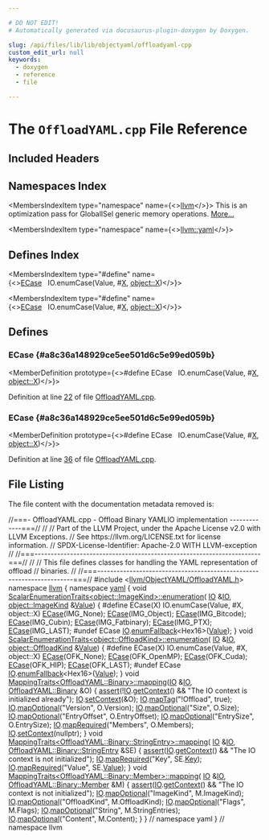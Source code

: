 ```yaml
---

# DO NOT EDIT!
# Automatically generated via docusaurus-plugin-doxygen by Doxygen.

slug: /api/files/lib/lib/objectyaml/offloadyaml-cpp
custom_edit_url: null
keywords:
  - doxygen
  - reference
  - file

---
```





# The `OffloadYAML.cpp` File Reference

<DoxygenPage pluginConfig={pluginConfig}>



## Included Headers

<IncludesList>
<IncludesListItem
  filePath="llvm/ObjectYAML/OffloadYAML.h"
  permalink="/docs/api/files/include/include/llvm/include/llvm/objectyaml/offloadyaml-h"
  isLocal="false" />
</IncludesList>

## Namespaces Index

<MembersIndex>

<MembersIndexItem
  type="namespace"
  name={<><a href="/docs/api/namespaces/llvm">llvm</a></>}>
This is an optimization pass for GlobalISel generic memory operations. <a href="/docs/api/namespaces/llvm/#details">More...</a>
</MembersIndexItem>

<MembersIndexItem
  type="namespace"
  name={<><a href="/docs/api/namespaces/llvm/yaml">llvm::yaml</a></>}>
</MembersIndexItem>

</MembersIndex>

## Defines Index

<MembersIndex>

<MembersIndexItem
  type="#define"
  name={<><a href="#a8c36a148929ce5ee501d6c5e99ed059b">ECase</a>&nbsp;&nbsp;&nbsp;IO.enumCase(Value, #<a href="/docs/api/files/lib/lib/tablegen/tablegenbackendskeleton-cpp/#ab60f28d7a141ac46ccc200176a1bca8b">X</a>, <a href="/docs/api/files/lib/lib/tablegen/tablegenbackendskeleton-cpp/#ab60f28d7a141ac46ccc200176a1bca8b">object::X</a>)</>}>
</MembersIndexItem>

<MembersIndexItem
  type="#define"
  name={<><a href="#a8c36a148929ce5ee501d6c5e99ed059b">ECase</a>&nbsp;&nbsp;&nbsp;IO.enumCase(Value, #<a href="/docs/api/files/lib/lib/tablegen/tablegenbackendskeleton-cpp/#ab60f28d7a141ac46ccc200176a1bca8b">X</a>, <a href="/docs/api/files/lib/lib/tablegen/tablegenbackendskeleton-cpp/#ab60f28d7a141ac46ccc200176a1bca8b">object::X</a>)</>}>
</MembersIndexItem>

</MembersIndex>


<SectionDefinition>

## Defines

### ECase {#a8c36a148929ce5ee501d6c5e99ed059b}

<MemberDefinition
  prototype={<>#define ECase&nbsp;&nbsp;&nbsp;IO.enumCase(Value, #<a href="/docs/api/files/lib/lib/tablegen/tablegenbackendskeleton-cpp/#ab60f28d7a141ac46ccc200176a1bca8b">X</a>, <a href="/docs/api/files/lib/lib/tablegen/tablegenbackendskeleton-cpp/#ab60f28d7a141ac46ccc200176a1bca8b">object::X</a>)</>}>

Definition at line <a href="#l00022">22</a> of file <a href="/docs/api/files/lib/lib/objectyaml/offloadyaml-cpp">OffloadYAML.cpp</a>.
</MemberDefinition>

### ECase {#a8c36a148929ce5ee501d6c5e99ed059b}

<MemberDefinition
  prototype={<>#define ECase&nbsp;&nbsp;&nbsp;IO.enumCase(Value, #<a href="/docs/api/files/lib/lib/tablegen/tablegenbackendskeleton-cpp/#ab60f28d7a141ac46ccc200176a1bca8b">X</a>, <a href="/docs/api/files/lib/lib/tablegen/tablegenbackendskeleton-cpp/#ab60f28d7a141ac46ccc200176a1bca8b">object::X</a>)</>}>

Definition at line <a href="#l00036">36</a> of file <a href="/docs/api/files/lib/lib/objectyaml/offloadyaml-cpp">OffloadYAML.cpp</a>.
</MemberDefinition>

</SectionDefinition>

## File Listing

The file content with the documentation metadata removed is:

<ProgramListing>

<Link id="l00001" /><CodeLine lineNumber="1"><Highlight kind="comment">//===- OffloadYAML.cpp - Offload Binary YAMLIO implementation -------------===//</Highlight><Highlight kind="normal"></Highlight></CodeLine>
<Link id="l00002" /><CodeLine lineNumber="2"><Highlight kind="normal"></Highlight><Highlight kind="comment">//</Highlight><Highlight kind="normal"></Highlight></CodeLine>
<Link id="l00003" /><CodeLine lineNumber="3"><Highlight kind="normal"></Highlight><Highlight kind="comment">// Part of the LLVM Project, under the Apache License v2.0 with LLVM Exceptions.</Highlight><Highlight kind="normal"></Highlight></CodeLine>
<Link id="l00004" /><CodeLine lineNumber="4"><Highlight kind="normal"></Highlight><Highlight kind="comment">// See https://llvm.org/LICENSE.txt for license information.</Highlight><Highlight kind="normal"></Highlight></CodeLine>
<Link id="l00005" /><CodeLine lineNumber="5"><Highlight kind="normal"></Highlight><Highlight kind="comment">// SPDX-License-Identifier: Apache-2.0 WITH LLVM-exception</Highlight><Highlight kind="normal"></Highlight></CodeLine>
<Link id="l00006" /><CodeLine lineNumber="6"><Highlight kind="normal"></Highlight><Highlight kind="comment">//</Highlight><Highlight kind="normal"></Highlight></CodeLine>
<Link id="l00007" /><CodeLine lineNumber="7"><Highlight kind="normal"></Highlight><Highlight kind="comment">//===----------------------------------------------------------------------===//</Highlight><Highlight kind="normal"></Highlight></CodeLine>
<Link id="l00008" /><CodeLine lineNumber="8"><Highlight kind="normal"></Highlight><Highlight kind="comment">//</Highlight><Highlight kind="normal"></Highlight></CodeLine>
<Link id="l00009" /><CodeLine lineNumber="9"><Highlight kind="normal"></Highlight><Highlight kind="comment">// This file defines classes for handling the YAML representation of offload</Highlight><Highlight kind="normal"></Highlight></CodeLine>
<Link id="l00010" /><CodeLine lineNumber="10"><Highlight kind="normal"></Highlight><Highlight kind="comment">// binaries.</Highlight><Highlight kind="normal"></Highlight></CodeLine>
<Link id="l00011" /><CodeLine lineNumber="11"><Highlight kind="normal"></Highlight><Highlight kind="comment">//</Highlight><Highlight kind="normal"></Highlight></CodeLine>
<Link id="l00012" /><CodeLine lineNumber="12"><Highlight kind="normal"></Highlight><Highlight kind="comment">//===----------------------------------------------------------------------===//</Highlight><Highlight kind="normal"></Highlight></CodeLine>
<Link id="l00013" /><CodeLine lineNumber="13"><Highlight kind="normal"></Highlight></CodeLine>
<Link id="l00014" /><CodeLine lineNumber="14"><Highlight kind="normal"></Highlight><Highlight kind="preprocessor">#include &lt;<a href="/docs/api/files/include/include/llvm/include/llvm/objectyaml/offloadyaml-h">llvm/ObjectYAML/OffloadYAML.h</a>&gt;</Highlight><Highlight kind="normal"></Highlight></CodeLine>
<Link id="l00015" /><CodeLine lineNumber="15"><Highlight kind="normal"></Highlight></CodeLine>
<Link id="l00016" /><CodeLine lineNumber="16"><Highlight kind="normal"></Highlight><Highlight kind="keyword">namespace </Highlight><Highlight kind="normal"><a href="/docs/api/namespaces/llvm">llvm</a> &#123;</Highlight></CodeLine>
<Link id="l00017" /><CodeLine lineNumber="17"><Highlight kind="normal"></Highlight></CodeLine>
<Link id="l00018" /><CodeLine lineNumber="18"><Highlight kind="normal"></Highlight><Highlight kind="keyword">namespace </Highlight><Highlight kind="normal"><a href="/docs/api/namespaces/llvm/yaml">yaml</a> &#123;</Highlight></CodeLine>
<Link id="l00019" /><CodeLine lineNumber="19"><Highlight kind="normal"></Highlight></CodeLine>
<Link id="l00020" /><CodeLine lineNumber="20" lineLink="/docs/api/structs/llvm/yaml/scalarenumerationtraits-83c78b24ee4d0d13494c64d4d4cade21/#a5c9ec931b10650f5151ed4b47a18c7b9"><Highlight kind="normal"></Highlight><Highlight kind="keywordtype">void</Highlight><Highlight kind="normal"> <a href="/docs/api/structs/llvm/yaml/scalarenumerationtraits">ScalarEnumerationTraits&lt;object::ImageKind&gt;::enumeration</a>(</Highlight></CodeLine>
<Link id="l00021" /><CodeLine lineNumber="21"><Highlight kind="normal">    <a href="/docs/api/classes/llvm/yaml/io">IO</a> &amp;<a href="/docs/api/classes/llvm/yaml/io">IO</a>, <a href="/docs/api/namespaces/llvm/object/#ae1135a376f397074fd6f8f79b7463e41">object::ImageKind</a> &amp;<a href="/docs/api/classes/llvm/value">Value</a>) &#123;</Highlight></CodeLine>
<Link id="l00022" /><CodeLine lineNumber="22"><Highlight kind="normal"></Highlight><Highlight kind="preprocessor">#define ECase(X) IO.enumCase(Value, #X, object::X)</Highlight><Highlight kind="normal"></Highlight></CodeLine>
<Link id="l00023" /><CodeLine lineNumber="23"><Highlight kind="normal">  <a href="/docs/api/files/lib/lib/binaryformat/wasm-cpp/#a8c36a148929ce5ee501d6c5e99ed059b">ECase</a>(IMG&#95;None);</Highlight></CodeLine>
<Link id="l00024" /><CodeLine lineNumber="24"><Highlight kind="normal">  <a href="/docs/api/files/lib/lib/binaryformat/wasm-cpp/#a8c36a148929ce5ee501d6c5e99ed059b">ECase</a>(IMG&#95;Object);</Highlight></CodeLine>
<Link id="l00025" /><CodeLine lineNumber="25"><Highlight kind="normal">  <a href="/docs/api/files/lib/lib/binaryformat/wasm-cpp/#a8c36a148929ce5ee501d6c5e99ed059b">ECase</a>(IMG&#95;Bitcode);</Highlight></CodeLine>
<Link id="l00026" /><CodeLine lineNumber="26"><Highlight kind="normal">  <a href="/docs/api/files/lib/lib/binaryformat/wasm-cpp/#a8c36a148929ce5ee501d6c5e99ed059b">ECase</a>(IMG&#95;Cubin);</Highlight></CodeLine>
<Link id="l00027" /><CodeLine lineNumber="27"><Highlight kind="normal">  <a href="/docs/api/files/lib/lib/binaryformat/wasm-cpp/#a8c36a148929ce5ee501d6c5e99ed059b">ECase</a>(IMG&#95;Fatbinary);</Highlight></CodeLine>
<Link id="l00028" /><CodeLine lineNumber="28"><Highlight kind="normal">  <a href="/docs/api/files/lib/lib/binaryformat/wasm-cpp/#a8c36a148929ce5ee501d6c5e99ed059b">ECase</a>(IMG&#95;PTX);</Highlight></CodeLine>
<Link id="l00029" /><CodeLine lineNumber="29"><Highlight kind="normal">  <a href="/docs/api/files/lib/lib/binaryformat/wasm-cpp/#a8c36a148929ce5ee501d6c5e99ed059b">ECase</a>(IMG&#95;LAST);</Highlight></CodeLine>
<Link id="l00030" /><CodeLine lineNumber="30"><Highlight kind="normal"></Highlight><Highlight kind="preprocessor">#undef ECase</Highlight><Highlight kind="normal"></Highlight></CodeLine>
<Link id="l00031" /><CodeLine lineNumber="31"><Highlight kind="normal">  <a href="/docs/api/classes/llvm/yaml/io">IO</a>.<a href="/docs/api/classes/llvm/yaml/io/#ac656ce8032e2f91b5320566fde65dba1">enumFallback</a>&lt;Hex16&gt;(<a href="/docs/api/classes/llvm/value">Value</a>);</Highlight></CodeLine>
<Link id="l00032" /><CodeLine lineNumber="32"><Highlight kind="normal">&#125;</Highlight></CodeLine>
<Link id="l00033" /><CodeLine lineNumber="33"><Highlight kind="normal"></Highlight></CodeLine>
<Link id="l00034" /><CodeLine lineNumber="34" lineLink="/docs/api/structs/llvm/yaml/scalarenumerationtraits-52748f3f5fc9dcda07f1b515b337b87f/#aa0ce64bd19b2715b33951eaf75802bdd"><Highlight kind="normal"></Highlight><Highlight kind="keywordtype">void</Highlight><Highlight kind="normal"> <a href="/docs/api/structs/llvm/yaml/scalarenumerationtraits">ScalarEnumerationTraits&lt;object::OffloadKind&gt;::enumeration</a>(</Highlight></CodeLine>
<Link id="l00035" /><CodeLine lineNumber="35"><Highlight kind="normal">    <a href="/docs/api/classes/llvm/yaml/io">IO</a> &amp;<a href="/docs/api/classes/llvm/yaml/io">IO</a>, <a href="/docs/api/namespaces/llvm/object/#a92b4561998310fbcfbeaeb7c449bad6a">object::OffloadKind</a> &amp;<a href="/docs/api/classes/llvm/value">Value</a>) &#123;</Highlight></CodeLine>
<Link id="l00036" /><CodeLine lineNumber="36"><Highlight kind="normal"></Highlight><Highlight kind="preprocessor">#define ECase(X) IO.enumCase(Value, #X, object::X)</Highlight><Highlight kind="normal"></Highlight></CodeLine>
<Link id="l00037" /><CodeLine lineNumber="37"><Highlight kind="normal">  <a href="/docs/api/files/lib/lib/binaryformat/wasm-cpp/#a8c36a148929ce5ee501d6c5e99ed059b">ECase</a>(OFK&#95;None);</Highlight></CodeLine>
<Link id="l00038" /><CodeLine lineNumber="38"><Highlight kind="normal">  <a href="/docs/api/files/lib/lib/binaryformat/wasm-cpp/#a8c36a148929ce5ee501d6c5e99ed059b">ECase</a>(OFK&#95;OpenMP);</Highlight></CodeLine>
<Link id="l00039" /><CodeLine lineNumber="39"><Highlight kind="normal">  <a href="/docs/api/files/lib/lib/binaryformat/wasm-cpp/#a8c36a148929ce5ee501d6c5e99ed059b">ECase</a>(OFK&#95;Cuda);</Highlight></CodeLine>
<Link id="l00040" /><CodeLine lineNumber="40"><Highlight kind="normal">  <a href="/docs/api/files/lib/lib/binaryformat/wasm-cpp/#a8c36a148929ce5ee501d6c5e99ed059b">ECase</a>(OFK&#95;HIP);</Highlight></CodeLine>
<Link id="l00041" /><CodeLine lineNumber="41"><Highlight kind="normal">  <a href="/docs/api/files/lib/lib/binaryformat/wasm-cpp/#a8c36a148929ce5ee501d6c5e99ed059b">ECase</a>(OFK&#95;LAST);</Highlight></CodeLine>
<Link id="l00042" /><CodeLine lineNumber="42"><Highlight kind="normal"></Highlight><Highlight kind="preprocessor">#undef ECase</Highlight><Highlight kind="normal"></Highlight></CodeLine>
<Link id="l00043" /><CodeLine lineNumber="43"><Highlight kind="normal">  <a href="/docs/api/classes/llvm/yaml/io">IO</a>.<a href="/docs/api/classes/llvm/yaml/io/#ac656ce8032e2f91b5320566fde65dba1">enumFallback</a>&lt;Hex16&gt;(<a href="/docs/api/classes/llvm/value">Value</a>);</Highlight></CodeLine>
<Link id="l00044" /><CodeLine lineNumber="44"><Highlight kind="normal">&#125;</Highlight></CodeLine>
<Link id="l00045" /><CodeLine lineNumber="45"><Highlight kind="normal"></Highlight></CodeLine>
<Link id="l00046" /><CodeLine lineNumber="46" lineLink="/docs/api/structs/llvm/yaml/mappingtraits-d529a49f37e7337d1700531e004f69d5/#a259032a648d87807fa178ce67bcdcbe3"><Highlight kind="normal"></Highlight><Highlight kind="keywordtype">void</Highlight><Highlight kind="normal"> <a href="/docs/api/structs/llvm/yaml/mappingtraits">MappingTraits&lt;OffloadYAML::Binary&gt;::mapping</a>(<a href="/docs/api/classes/llvm/yaml/io">IO</a> &amp;<a href="/docs/api/classes/llvm/yaml/io">IO</a>,</Highlight></CodeLine>
<Link id="l00047" /><CodeLine lineNumber="47"><Highlight kind="normal">                                                 <a href="/docs/api/structs/llvm/offloadyaml/binary">OffloadYAML::Binary</a> &amp;O) &#123;</Highlight></CodeLine>
<Link id="l00048" /><CodeLine lineNumber="48"><Highlight kind="normal">  <a href="/docs/api/files/lib/lib/target/lib/target/amdgpu/silowercontrolflow-cpp/#a4868c5d81c5ccc98c47aeab6244346a0">assert</a>(!<a href="/docs/api/classes/llvm/yaml/io">IO</a>.<a href="/docs/api/classes/llvm/yaml/io/#a9602206972cc02cc749acfca45487271">getContext</a>() &amp;&amp; </Highlight><Highlight kind="stringliteral">&quot;The IO context is initialized already&quot;</Highlight><Highlight kind="normal">);</Highlight></CodeLine>
<Link id="l00049" /><CodeLine lineNumber="49"><Highlight kind="normal">  <a href="/docs/api/classes/llvm/yaml/io">IO</a>.<a href="/docs/api/classes/llvm/yaml/io/#a13c50e14628f82f4e0853bfef8ebddd1">setContext</a>(&amp;O);</Highlight></CodeLine>
<Link id="l00050" /><CodeLine lineNumber="50"><Highlight kind="normal">  <a href="/docs/api/classes/llvm/yaml/io">IO</a>.<a href="/docs/api/classes/llvm/yaml/io/#a48aefe64f43e923bdcaddcc2ea3eaf0c">mapTag</a>(</Highlight><Highlight kind="stringliteral">&quot;!Offload&quot;</Highlight><Highlight kind="normal">, </Highlight><Highlight kind="keyword">true</Highlight><Highlight kind="normal">);</Highlight></CodeLine>
<Link id="l00051" /><CodeLine lineNumber="51"><Highlight kind="normal">  <a href="/docs/api/classes/llvm/yaml/io">IO</a>.<a href="/docs/api/classes/llvm/yaml/io/#a27dee5b4ee79b39bc614889a4186bbf5">mapOptional</a>(</Highlight><Highlight kind="stringliteral">&quot;Version&quot;</Highlight><Highlight kind="normal">, O.Version);</Highlight></CodeLine>
<Link id="l00052" /><CodeLine lineNumber="52"><Highlight kind="normal">  <a href="/docs/api/classes/llvm/yaml/io">IO</a>.<a href="/docs/api/classes/llvm/yaml/io/#a27dee5b4ee79b39bc614889a4186bbf5">mapOptional</a>(</Highlight><Highlight kind="stringliteral">&quot;Size&quot;</Highlight><Highlight kind="normal">, O.Size);</Highlight></CodeLine>
<Link id="l00053" /><CodeLine lineNumber="53"><Highlight kind="normal">  <a href="/docs/api/classes/llvm/yaml/io">IO</a>.<a href="/docs/api/classes/llvm/yaml/io/#a27dee5b4ee79b39bc614889a4186bbf5">mapOptional</a>(</Highlight><Highlight kind="stringliteral">&quot;EntryOffset&quot;</Highlight><Highlight kind="normal">, O.EntryOffset);</Highlight></CodeLine>
<Link id="l00054" /><CodeLine lineNumber="54"><Highlight kind="normal">  <a href="/docs/api/classes/llvm/yaml/io">IO</a>.<a href="/docs/api/classes/llvm/yaml/io/#a27dee5b4ee79b39bc614889a4186bbf5">mapOptional</a>(</Highlight><Highlight kind="stringliteral">&quot;EntrySize&quot;</Highlight><Highlight kind="normal">, O.EntrySize);</Highlight></CodeLine>
<Link id="l00055" /><CodeLine lineNumber="55"><Highlight kind="normal">  <a href="/docs/api/classes/llvm/yaml/io">IO</a>.<a href="/docs/api/classes/llvm/yaml/io/#a76b59883a4b23c1cb5c5f55eac119f0d">mapRequired</a>(</Highlight><Highlight kind="stringliteral">&quot;Members&quot;</Highlight><Highlight kind="normal">, O.Members);</Highlight></CodeLine>
<Link id="l00056" /><CodeLine lineNumber="56"><Highlight kind="normal">  <a href="/docs/api/classes/llvm/yaml/io">IO</a>.<a href="/docs/api/classes/llvm/yaml/io/#a13c50e14628f82f4e0853bfef8ebddd1">setContext</a>(</Highlight><Highlight kind="keyword">nullptr</Highlight><Highlight kind="normal">);</Highlight></CodeLine>
<Link id="l00057" /><CodeLine lineNumber="57"><Highlight kind="normal">&#125;</Highlight></CodeLine>
<Link id="l00058" /><CodeLine lineNumber="58"><Highlight kind="normal"></Highlight></CodeLine>
<Link id="l00059" /><CodeLine lineNumber="59" lineLink="/docs/api/structs/llvm/yaml/mappingtraits-5fee2f384a38ab733b31562b8d41f672/#a1bf914c09910bf2045cfb3ef0c1be439"><Highlight kind="normal"></Highlight><Highlight kind="keywordtype">void</Highlight><Highlight kind="normal"> <a href="/docs/api/structs/llvm/yaml/mappingtraits">MappingTraits&lt;OffloadYAML::Binary::StringEntry&gt;::mapping</a>(</Highlight></CodeLine>
<Link id="l00060" /><CodeLine lineNumber="60"><Highlight kind="normal">    <a href="/docs/api/classes/llvm/yaml/io">IO</a> &amp;<a href="/docs/api/classes/llvm/yaml/io">IO</a>, <a href="/docs/api/structs/llvm/offloadyaml/binary/stringentry">OffloadYAML::Binary::StringEntry</a> &amp;SE) &#123;</Highlight></CodeLine>
<Link id="l00061" /><CodeLine lineNumber="61"><Highlight kind="normal">  <a href="/docs/api/files/lib/lib/target/lib/target/amdgpu/silowercontrolflow-cpp/#a4868c5d81c5ccc98c47aeab6244346a0">assert</a>(<a href="/docs/api/classes/llvm/yaml/io">IO</a>.<a href="/docs/api/classes/llvm/yaml/io/#a9602206972cc02cc749acfca45487271">getContext</a>() &amp;&amp; </Highlight><Highlight kind="stringliteral">&quot;The IO context is not initialized&quot;</Highlight><Highlight kind="normal">);</Highlight></CodeLine>
<Link id="l00062" /><CodeLine lineNumber="62"><Highlight kind="normal">  <a href="/docs/api/classes/llvm/yaml/io">IO</a>.<a href="/docs/api/classes/llvm/yaml/io/#a76b59883a4b23c1cb5c5f55eac119f0d">mapRequired</a>(</Highlight><Highlight kind="stringliteral">&quot;Key&quot;</Highlight><Highlight kind="normal">, SE.<a href="/docs/api/structs/llvm/offloadyaml/binary/stringentry/#ad88f1a28a19ffcf3926a1c33a42ff9d1">Key</a>);</Highlight></CodeLine>
<Link id="l00063" /><CodeLine lineNumber="63"><Highlight kind="normal">  <a href="/docs/api/classes/llvm/yaml/io">IO</a>.<a href="/docs/api/classes/llvm/yaml/io/#a76b59883a4b23c1cb5c5f55eac119f0d">mapRequired</a>(</Highlight><Highlight kind="stringliteral">&quot;Value&quot;</Highlight><Highlight kind="normal">, SE.<a href="/docs/api/structs/llvm/offloadyaml/binary/stringentry/#ae6600368da16154c583301e4788b6cb7">Value</a>);</Highlight></CodeLine>
<Link id="l00064" /><CodeLine lineNumber="64"><Highlight kind="normal">&#125;</Highlight></CodeLine>
<Link id="l00065" /><CodeLine lineNumber="65"><Highlight kind="normal"></Highlight></CodeLine>
<Link id="l00066" /><CodeLine lineNumber="66" lineLink="/docs/api/structs/llvm/yaml/mappingtraits-959faf53a4be9dd561f02b273168cbb5/#a3f8f028aa8d17fdae9a8bd22426205af"><Highlight kind="normal"></Highlight><Highlight kind="keywordtype">void</Highlight><Highlight kind="normal"> <a href="/docs/api/structs/llvm/yaml/mappingtraits">MappingTraits&lt;OffloadYAML::Binary::Member&gt;::mapping</a>(</Highlight></CodeLine>
<Link id="l00067" /><CodeLine lineNumber="67"><Highlight kind="normal">    <a href="/docs/api/classes/llvm/yaml/io">IO</a> &amp;<a href="/docs/api/classes/llvm/yaml/io">IO</a>, <a href="/docs/api/structs/llvm/offloadyaml/binary/member">OffloadYAML::Binary::Member</a> &amp;M) &#123;</Highlight></CodeLine>
<Link id="l00068" /><CodeLine lineNumber="68"><Highlight kind="normal">  <a href="/docs/api/files/lib/lib/target/lib/target/amdgpu/silowercontrolflow-cpp/#a4868c5d81c5ccc98c47aeab6244346a0">assert</a>(<a href="/docs/api/classes/llvm/yaml/io">IO</a>.<a href="/docs/api/classes/llvm/yaml/io/#a9602206972cc02cc749acfca45487271">getContext</a>() &amp;&amp; </Highlight><Highlight kind="stringliteral">&quot;The IO context is not initialized&quot;</Highlight><Highlight kind="normal">);</Highlight></CodeLine>
<Link id="l00069" /><CodeLine lineNumber="69"><Highlight kind="normal">  <a href="/docs/api/classes/llvm/yaml/io">IO</a>.<a href="/docs/api/classes/llvm/yaml/io/#a27dee5b4ee79b39bc614889a4186bbf5">mapOptional</a>(</Highlight><Highlight kind="stringliteral">&quot;ImageKind&quot;</Highlight><Highlight kind="normal">, M.ImageKind);</Highlight></CodeLine>
<Link id="l00070" /><CodeLine lineNumber="70"><Highlight kind="normal">  <a href="/docs/api/classes/llvm/yaml/io">IO</a>.<a href="/docs/api/classes/llvm/yaml/io/#a27dee5b4ee79b39bc614889a4186bbf5">mapOptional</a>(</Highlight><Highlight kind="stringliteral">&quot;OffloadKind&quot;</Highlight><Highlight kind="normal">, M.OffloadKind);</Highlight></CodeLine>
<Link id="l00071" /><CodeLine lineNumber="71"><Highlight kind="normal">  <a href="/docs/api/classes/llvm/yaml/io">IO</a>.<a href="/docs/api/classes/llvm/yaml/io/#a27dee5b4ee79b39bc614889a4186bbf5">mapOptional</a>(</Highlight><Highlight kind="stringliteral">&quot;Flags&quot;</Highlight><Highlight kind="normal">, M.Flags);</Highlight></CodeLine>
<Link id="l00072" /><CodeLine lineNumber="72"><Highlight kind="normal">  <a href="/docs/api/classes/llvm/yaml/io">IO</a>.<a href="/docs/api/classes/llvm/yaml/io/#a27dee5b4ee79b39bc614889a4186bbf5">mapOptional</a>(</Highlight><Highlight kind="stringliteral">&quot;String&quot;</Highlight><Highlight kind="normal">, M.StringEntries);</Highlight></CodeLine>
<Link id="l00073" /><CodeLine lineNumber="73"><Highlight kind="normal">  <a href="/docs/api/classes/llvm/yaml/io">IO</a>.<a href="/docs/api/classes/llvm/yaml/io/#a27dee5b4ee79b39bc614889a4186bbf5">mapOptional</a>(</Highlight><Highlight kind="stringliteral">&quot;Content&quot;</Highlight><Highlight kind="normal">, M.Content);</Highlight></CodeLine>
<Link id="l00074" /><CodeLine lineNumber="74"><Highlight kind="normal">&#125;</Highlight></CodeLine>
<Link id="l00075" /><CodeLine lineNumber="75"><Highlight kind="normal"></Highlight></CodeLine>
<Link id="l00076" /><CodeLine lineNumber="76"><Highlight kind="normal">&#125; </Highlight><Highlight kind="comment">// namespace yaml</Highlight><Highlight kind="normal"></Highlight></CodeLine>
<Link id="l00077" /><CodeLine lineNumber="77"><Highlight kind="normal"></Highlight></CodeLine>
<Link id="l00078" /><CodeLine lineNumber="78"><Highlight kind="normal">&#125; </Highlight><Highlight kind="comment">// namespace llvm</Highlight><Highlight kind="normal"></Highlight></CodeLine>

</ProgramListing>


</DoxygenPage>
